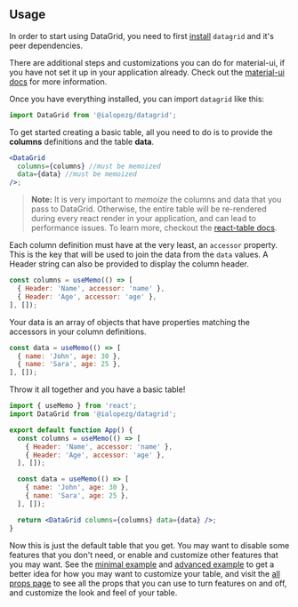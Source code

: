 
<Head>
  <title>Material React Table - Usage</title>
</Head>

## Usage

In order to start using DataGrid, you need to first [install](/docs/install) `datagrid` and it's peer dependencies.

There are additional steps and customizations you can do for material-ui, if you have not set it up in your application already. Check out the [material-ui docs](https://material-ui.com/getting-started/installation/) for more information.

Once you have everything installed, you can import `datagrid` like this:

```jsx
import DataGrid from '@ialopezg/datagrid';
```

To get started creating a basic table, all you need to do is to provide the **columns** definitions and the table **data**.

```jsx
<DataGrid
  columns={columns} //must be memoized
  data={data} //must be memoized
/>;
```

> **Note:** It is very important to *memoize* the columns and data that you pass to DataGrid. Otherwise, the entire table will be re-rendered during every react render in your application, and can lead to performance issues. To learn more, checkout the [react-table docs](https://react-table.tanstack.com/docs/quick-start#getting-your-data).



Each column definition must have at the very least, an `accessor` property. This is the key that will be used to join the data from the `data` values. A Header string can also be provided to display the column header.

```jsx
const columns = useMemo(() => [
  { Header: 'Name', accessor: 'name' },
  { Header: 'Age', accessor: 'age' },
], []);
```

Your data is an array of objects that have properties matching the accessors in your column definitions.

```jsx
const data = useMemo(() => [
  { name: 'John', age: 30 },
  { name: 'Sara', age: 25 },
], []);
```

Throw it all together and you have a basic table!

```jsx
import { useMemo } from 'react';
import DataGrid from '@ialopezg/datagrid';

export default function App() {
  const columns = useMemo(() => [
    { Header: 'Name', accessor: 'name' },
    { Header: 'Age', accessor: 'age' },
  ], []);

  const data = useMemo(() => [
    { name: 'John', age: 30 },
    { name: 'Sara', age: 25 },
  ], []);

  return <DataGrid columns={columns} data={data} />;
}

```

Now this is just the default table that you get. You may want to disable some features that you don't need, or enable
and customize other features that you may want. See the [minimal example](/docs/examples/minimal) and [advanced example](/docs/examples/advanced) to get a
better idea for how you may want to customize your table, and visit the [all props page](/docs/props) to see all the
props that you can use to turn features on and off, and customize the look and feel of your table.

